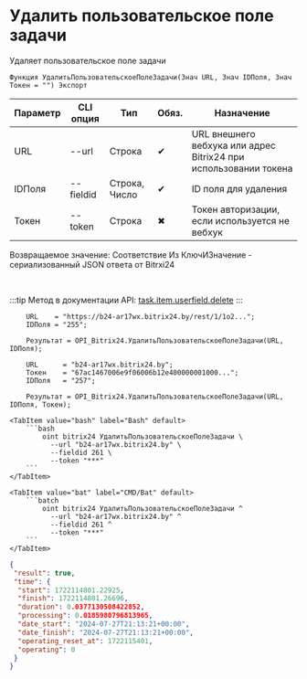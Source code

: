 ﻿---
sidebar_position: 5
---


# Удалить пользовательское поле задачи
 Удаляет пользовательское поле задачи



`Функция УдалитьПользовательскоеПолеЗадачи(Знач URL, Знач IDПоля, Знач Токен = "") Экспорт`

  | Параметр | CLI опция | Тип | Обяз. | Назначение |
  |-|-|-|-|-|
  | URL | --url | Строка | &#x2714; | URL внешнего вебхука или адрес Bitrix24 при использовании токена |
  | IDПоля | --fieldid | Строка, Число | &#x2714; | ID поля для удаления |
  | Токен | --token | Строка | &#x2716; | Токен авторизации, если используется не вебхук |

  
  Возвращаемое значение:   Соответствие Из КлючИЗначение - сериализованный JSON ответа от Bitrxi24

<br/>

:::tip
Метод в документации API: [task.item.userfield.delete](https://dev.1c-bitrix.ru/rest_help/tasks/task/userfield/delete.php)
:::
<br/>


```bsl title="Пример использования для 1С:Предприятие/OneScript"
    URL    = "https://b24-ar17wx.bitrix24.by/rest/1/1o2...";
    IDПоля = "255";

    Результат = OPI_Bitrix24.УдалитьПользовательскоеПолеЗадачи(URL, IDПоля);

    URL      = "b24-ar17wx.bitrix24.by";
    Токен    = "67ac1467006e9f06006b12e400000001000...";
    IDПоля   = "257";

    Результат = OPI_Bitrix24.УдалитьПользовательскоеПолеЗадачи(URL, IDПоля, Токен);
```
    

 <Tabs>
  
    <TabItem value="bash" label="Bash" default>
        ```bash
            oint bitrix24 УдалитьПользовательскоеПолеЗадачи \
              --url "b24-ar17wx.bitrix24.by" \
              --fieldid 261 \
              --token "***"
        ```
    </TabItem>
  
    <TabItem value="bat" label="CMD/Bat" default>
        ```batch
            oint bitrix24 УдалитьПользовательскоеПолеЗадачи ^
              --url "b24-ar17wx.bitrix24.by" ^
              --fieldid 261 ^
              --token "***"
        ```
    </TabItem>
</Tabs>


```json title="Результат"
{
 "result": true,
 "time": {
  "start": 1722114801.22925,
  "finish": 1722114801.26696,
  "duration": 0.0377130508422852,
  "processing": 0.0185980796813965,
  "date_start": "2024-07-27T21:13:21+00:00",
  "date_finish": "2024-07-27T21:13:21+00:00",
  "operating_reset_at": 1722115401,
  "operating": 0
 }
}
```
